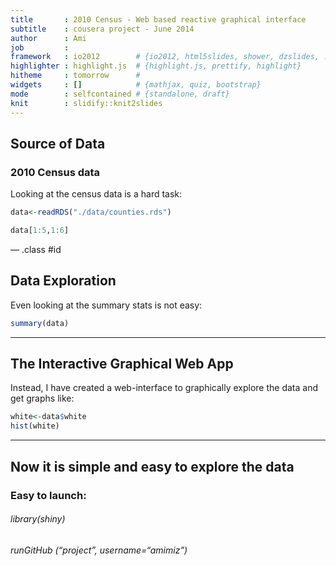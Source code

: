 ```yaml
---
title       : 2010 Census - Web based reactive graphical interface
subtitle    : cousera project - June 2014
author      : Ami
job         : 
framework   : io2012        # {io2012, html5slides, shower, dzslides, ...}
highlighter : highlight.js  # {highlight.js, prettify, highlight}
hitheme     : tomorrow      # 
widgets     : []            # {mathjax, quiz, bootstrap}
mode        : selfcontained # {standalone, draft}
knit        : slidify::knit2slides
---
```

## Source of Data 

### 2010 Census data

Looking at the census data is a hard task:
```r
data<-readRDS("./data/counties.rds")

data[1:5,1:6]
```

--- .class #id 

## Data Exploration

Even looking at the summary stats is not easy:

```r
summary(data)
```

---

## The Interactive Graphical Web App

Instead, I have created a web-interface to graphically explore the data and get graphs like:

```r
white<-data$white
hist(white)
```

---

## Now it is simple and easy to explore the data


### Easy to launch:

###### library(shiny)
###### runGitHub ("project", username="amimiz")


